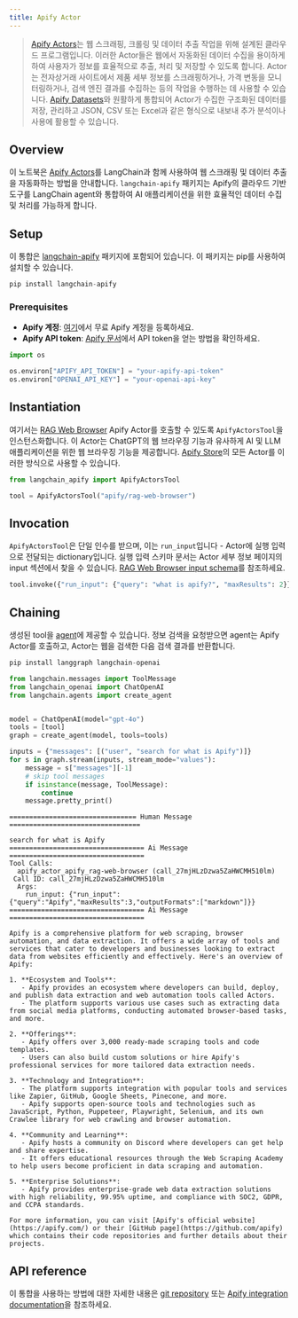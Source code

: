 ```yaml
---
title: Apify Actor
---
```


>[Apify Actors](https://docs.apify.com/platform/actors)는 웹 스크래핑, 크롤링 및 데이터 추출 작업을 위해 설계된 클라우드 프로그램입니다. 이러한 Actor들은 웹에서 자동화된 데이터 수집을 용이하게 하여 사용자가 정보를 효율적으로 추출, 처리 및 저장할 수 있도록 합니다. Actor는 전자상거래 사이트에서 제품 세부 정보를 스크래핑하거나, 가격 변동을 모니터링하거나, 검색 엔진 결과를 수집하는 등의 작업을 수행하는 데 사용할 수 있습니다. [Apify Datasets](https://docs.apify.com/platform/storage/dataset)와 원활하게 통합되어 Actor가 수집한 구조화된 데이터를 저장, 관리하고 JSON, CSV 또는 Excel과 같은 형식으로 내보내 추가 분석이나 사용에 활용할 수 있습니다.

## Overview

이 노트북은 [Apify Actors](https://docs.apify.com/platform/actors)를 LangChain과 함께 사용하여 웹 스크래핑 및 데이터 추출을 자동화하는 방법을 안내합니다. `langchain-apify` 패키지는 Apify의 클라우드 기반 도구를 LangChain agent와 통합하여 AI 애플리케이션을 위한 효율적인 데이터 수집 및 처리를 가능하게 합니다.

## Setup

이 통합은 [langchain-apify](https://pypi.org/project/langchain-apify/) 패키지에 포함되어 있습니다. 이 패키지는 pip를 사용하여 설치할 수 있습니다.

```python
pip install langchain-apify
```

### Prerequisites

- **Apify 계정**: [여기](https://console.apify.com/sign-up)에서 무료 Apify 계정을 등록하세요.
- **Apify API token**: [Apify 문서](https://docs.apify.com/platform/integrations/api)에서 API token을 얻는 방법을 확인하세요.

```python
import os

os.environ["APIFY_API_TOKEN"] = "your-apify-api-token"
os.environ["OPENAI_API_KEY"] = "your-openai-api-key"
```

## Instantiation

여기서는 [RAG Web Browser](https://apify.com/apify/rag-web-browser) Apify Actor를 호출할 수 있도록 `ApifyActorsTool`을 인스턴스화합니다. 이 Actor는 ChatGPT의 웹 브라우징 기능과 유사하게 AI 및 LLM 애플리케이션을 위한 웹 브라우징 기능을 제공합니다. [Apify Store](https://apify.com/store)의 모든 Actor를 이러한 방식으로 사용할 수 있습니다.

```python
from langchain_apify import ApifyActorsTool

tool = ApifyActorsTool("apify/rag-web-browser")
```

## Invocation

`ApifyActorsTool`은 단일 인수를 받으며, 이는 `run_input`입니다 - Actor에 실행 입력으로 전달되는 dictionary입니다. 실행 입력 스키마 문서는 Actor 세부 정보 페이지의 input 섹션에서 찾을 수 있습니다. [RAG Web Browser input schema](https://apify.com/apify/rag-web-browser/input-schema)를 참조하세요.

```python
tool.invoke({"run_input": {"query": "what is apify?", "maxResults": 2}})
```

## Chaining

생성된 tool을 [agent](https://python.langchain.com/docs/tutorials/agents/)에 제공할 수 있습니다. 정보 검색을 요청받으면 agent는 Apify Actor를 호출하고, Actor는 웹을 검색한 다음 검색 결과를 반환합니다.

```python
pip install langgraph langchain-openai
```

```python
from langchain.messages import ToolMessage
from langchain_openai import ChatOpenAI
from langchain.agents import create_agent


model = ChatOpenAI(model="gpt-4o")
tools = [tool]
graph = create_agent(model, tools=tools)
```

```python
inputs = {"messages": [("user", "search for what is Apify")]}
for s in graph.stream(inputs, stream_mode="values"):
    message = s["messages"][-1]
    # skip tool messages
    if isinstance(message, ToolMessage):
        continue
    message.pretty_print()
```

```output
================================ Human Message =================================

search for what is Apify
================================== Ai Message ==================================
Tool Calls:
  apify_actor_apify_rag-web-browser (call_27mjHLzDzwa5ZaHWCMH510lm)
 Call ID: call_27mjHLzDzwa5ZaHWCMH510lm
  Args:
    run_input: {"run_input":{"query":"Apify","maxResults":3,"outputFormats":["markdown"]}}
================================== Ai Message ==================================

Apify is a comprehensive platform for web scraping, browser automation, and data extraction. It offers a wide array of tools and services that cater to developers and businesses looking to extract data from websites efficiently and effectively. Here's an overview of Apify:

1. **Ecosystem and Tools**:
   - Apify provides an ecosystem where developers can build, deploy, and publish data extraction and web automation tools called Actors.
   - The platform supports various use cases such as extracting data from social media platforms, conducting automated browser-based tasks, and more.

2. **Offerings**:
   - Apify offers over 3,000 ready-made scraping tools and code templates.
   - Users can also build custom solutions or hire Apify's professional services for more tailored data extraction needs.

3. **Technology and Integration**:
   - The platform supports integration with popular tools and services like Zapier, GitHub, Google Sheets, Pinecone, and more.
   - Apify supports open-source tools and technologies such as JavaScript, Python, Puppeteer, Playwright, Selenium, and its own Crawlee library for web crawling and browser automation.

4. **Community and Learning**:
   - Apify hosts a community on Discord where developers can get help and share expertise.
   - It offers educational resources through the Web Scraping Academy to help users become proficient in data scraping and automation.

5. **Enterprise Solutions**:
   - Apify provides enterprise-grade web data extraction solutions with high reliability, 99.95% uptime, and compliance with SOC2, GDPR, and CCPA standards.

For more information, you can visit [Apify's official website](https://apify.com/) or their [GitHub page](https://github.com/apify) which contains their code repositories and further details about their projects.
```

## API reference

이 통합을 사용하는 방법에 대한 자세한 내용은 [git repository](https://github.com/apify/langchain-apify) 또는 [Apify integration documentation](https://docs.apify.com/platform/integrations/langgraph)을 참조하세요.

```python

```